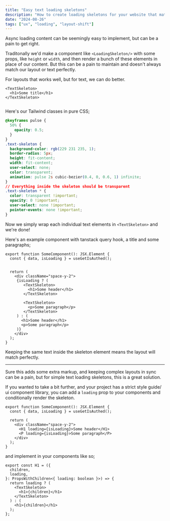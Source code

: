```yaml
---
title: "Easy text loading skeletons"
description: "How to create loading skeletons for your website that match your text perfectly"
date: "2024-08-26"
tags: ["ux", "loading", "layout-shift"]
---
```


<ElementShowcase className="max-w-64">
  <TextSkeletonExample />
</ElementShowcase>

Async loading content can be seemingly easy to implement, but can be a pain to get right.

Traditonally we'd make a component like `<LoadingSkeleton/>` with some props, like `height` or `width`, and then render a bunch of these elements in place of our content. But this can be a pain to maintain and doesn't always match our layout or text perfectly.

For layouts that works well, but for text, we can do better.

```tsx
<TextSkeleton>
  <h1>Some title</h1>
</TextSkeleton>
```

```tsx filepath="components/examples/text-skeleton.tsx"

```

Here's our Tailwind classes in pure CSS;

```css
@keyframes pulse {
  50% {
    opacity: 0.5;
  }
}
.text-skeleton {
  background-color: rgb(229 231 235, 1);
  border-radius: 5px;
  height: fit-content;
  width: fit-content;
  user-select: none;
  color: transparent;
  animation: pulse 2s cubic-bezier(0.4, 0, 0.6, 1) infinite;
}
// Everything inside the skeleton should be transparent
.text-skeleton * {
  color: transparent !important;
  opacity: 0 !important;
  user-select: none !important;
  pointer-events: none !important;
}
```

Now we simply wrap each individual text elements in `<TextSkeleton>` and we're done!

Here's an example component with tanstack query hook, a title and some paragraphs;

```tsx
export function SomeComponent(): JSX.Element {
  const { data, isLoading } = useGetIsAuthed();


  return (
    <div className="space-y-2">
     {isLoading ? (
        <TextSkeleton>
          <h1>Some header</h1>
        </TextSkeleton>

        <TextSkeleton>
          <p>Some paragraph</p>
        </TextSkeleton>
     ) : (
       <h1>Some header</h1>
       <p>Some paragraph</p>
     )}
    </div>
  );
}
```

Keeping the same text inside the skeleton element means the layout will match perfectly.

---

Sure this adds some extra markup, and keeping complex layouts in sync can be a pain, but for simple text loading skeletons, this is a great solution.

If you wanted to take a bit further, and your project has a strict style guide/ ui component library, you can add a `loading` prop to your components and conditionally render the skeleton.

```tsx
export function SomeComponent(): JSX.Element {
  const { data, isLoading } = useGetIsAuthed();

  return (
    <div className="space-y-2">
      <H1 loading={isLoading}>Some header</H1>
      <P loading={isLoading}>Some paragraph</P>
    </div>
  );
}
```

and implement in your components like so;

```tsx
export const H1 = ({
  children,
  loading,
}: PropsWithChildren<{ loading: boolean }>) => {
  return loading ? (
    <TextSkeleton>
      <h1>{children}</h1>
    </TextSkeleton>
  ) : (
    <h1>{children}</h1>
  );
};
```
